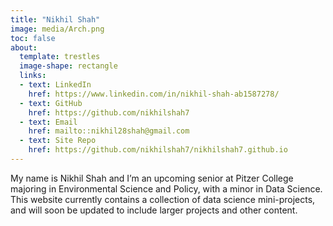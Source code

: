 ```yaml
---
title: "Nikhil Shah"
image: media/Arch.png
toc: false
about: 
  template: trestles
  image-shape: rectangle
  links:
  - text: LinkedIn
    href: https://www.linkedin.com/in/nikhil-shah-ab1587278/
  - text: GitHub
    href: https://github.com/nikhilshah7
  - text: Email
    href: mailto::nikhil28shah@gmail.com
  - text: Site Repo
    href: https://github.com/nikhilshah7/nikhilshah7.github.io
---
```


My name is Nikhil Shah and I'm an upcoming senior at Pitzer College majoring in Environmental Science and Policy, with a minor in Data Science. This website currently contains a collection of data science mini-projects, and will soon be updated to include larger projects and other content.
